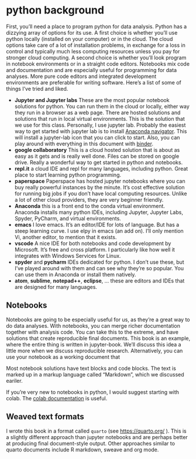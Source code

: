 # python background

First, you'll need a place to program python for data analysis. Python
has a dizzying array of options for its use.  A first choice is
whether you'll use python locally (installed on your computer) or in
the cloud. The cloud options take care of a lot of installation
problems, in exchange for a loss in control and typically much less
computing resources unless you pay for stronger cloud computing. A
second choice is whether you'll look program in notebook environments
or in a straight code editors. Notebooks mix code and documentation
and are especially useful for programming for data analyses. More pure
code editors and integrated development environments are preferable
for writing software.  Here's a list of some of things I've tried and
liked.

* **Jupyter and Jupyter labs** These are the most popular notebook
solutions for python. You can run them in the cloud or locally, either
way they run in a browser as a web page. There are hosted solutions
and solutions that run in local virtual environments. This is the
solution that we use for this class. Personally, I use jupyter
lab. Probably the easiest way to get started with jupyter lab is to
install [Anaconda
navigator](https://docs.anaconda.com/anaconda/navigator/index.html). This
will install a jupyter-lab icon that you can click to start.  Also,
you can play around with everything in this document with
[binder](https://mybinder.org/v2/gh/smart-stats/ds4bio_book/HEAD).
* **google collaboratory** This is a cloud hosted solution that is
  about as easy as it gets and is really well done. Files can be
  stored on google drive. Really a wonderful way to get started in
  python and notebooks.
* **repl.it** a cloud IDE and repl for many languages, including
  python.  Great place to start learning python programming.
* **paperspace** Paperspace has hosted jupyter notebooks where you can
  buy really powerful instances by the minute. It's cost effective
  solution for running big jobs if you don't have local computing
  resources. Unlike a lot of other cloud providers, they are very
  beginner friendly.
* **Anaconda** this is a front end to the conda virtual
  environment. Anaconda installs many python IDEs, including Jupyter,
  Jupyter Labs, Spyder, PyCharm, and virtual environments.
* **emacs** I love emacs. It's an editor/IDE for lots of language. But
  has a steep learning curve. I use elpy in emacs (an add on). I'll
  only mention Vi, another editor, to mention that it exists.
* **vscode** A nice IDE for both notebooks and code development by
  Microsoft. It's free and cross platform. I particularly like how
  well it integrates with Windows Services for Linux.
* **spyder** and **pycharm** IDEs dedicated for python. I don't use
  these, but I've played around with them and can see why they're so
  popular. You can use them in Anaconda or install them natively.
* **atom**, **sublime**, **notepad++**, **eclipse**, ... these are
  editors and IDEs that are designed for many languages.

## Notebooks
Notebooks are going to be especially useful for us, as they're a great
way to do data analyses. With notebooks, you can merge richer
documentation together with analysis code. You can take this to the
extreme, and have solutions that create reproducible final
documents. This book is an example, where the entire thing is written
in jupyter-book. We'll discuss this idea a little more when we discuss
reproducible research. Alternatively, you can use your notebook as a
working document that

Most notebook solutions have text blocks and code blocks. The text is
marked up in a markup language called "Markdown", which we discussed eariler.

If you're very new to notebooks in python, I would suggest starting
with colab. The [colab
documentation](https://colab.research.google.com/notebooks/markdown_guide.ipynb)
is useful.

## Weaved text formats
I wrote this book in a format called `quarto` (see
[https://quarto.org/](https://quarto.org/) ).  This is a slightly
different approach than jupyter notebooks and are perhaps better at producing
final document-style output. Other approaches similar to quarto documents
include R markdown, sweave and org mode. 
